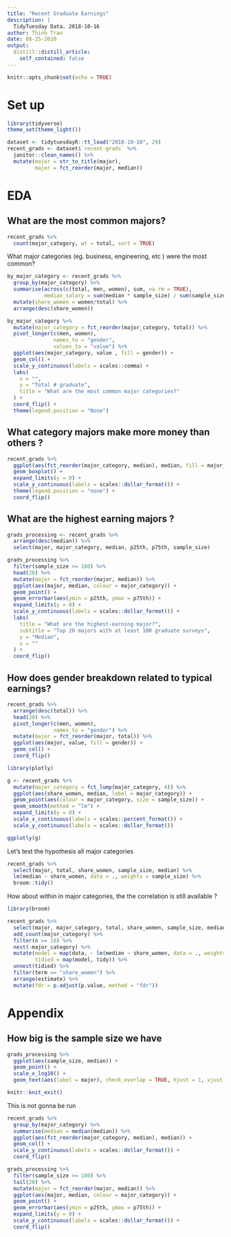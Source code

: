 ```yaml
---
title: "Recent Graduate Earnings"
description: |
  TidyTuesday Data. 2018-10-16
author: Thinh Tran
date: 08-25-2020
output:
  distill::distill_article:
    self_contained: false
---
```


```r
knitr::opts_chunk$set(echo = TRUE)
```

# Set up 
```r
library(tidyverse)
theme_set(theme_light())
```

```r
dataset <- tidytuesdayR::tt_load("2018-10-16", 29)
recent_grads <- dataset$`recent-grads` %>% 
  janitor::clean_names() %>% 
  mutate(major = str_to_title(major),
         major = fct_reorder(major, median))

```


# EDA 
## What are the most common majors?


```r
recent_grads %>% 
  count(major_category, wt = total, sort = TRUE)
```

What major categories (eg. business, engineering, etc ) were the most common?

```r
by_major_category <- recent_grads %>% 
  group_by(major_category) %>% 
  summarise(across(c(total, men, women), sum, na.rm = TRUE),
            median_salary = sum(median * sample_size) / sum(sample_size)) %>% 
  mutate(share_women = women/total) %>% 
  arrange(desc(share_women))
```


```r
by_major_category %>% 
  mutate(major_category = fct_reorder(major_category, total)) %>%
  pivot_longer(c(men, women), 
               names_to = "gender",
               values_to = "value") %>% 
  ggplot(aes(major_category, value , fill = gender)) +
  geom_col() + 
  scale_y_continuous(labels = scales::comma) + 
  labs(
    x = "",
    y = "Total # graduate",
    title = "What are the most common major categories?"
  ) + 
  coord_flip() + 
  theme(legend.position = "None")
```

## What category majors make more money than others ? 

```r
recent_grads %>%
  ggplot(aes(fct_reorder(major_category, median), median, fill = major_category)) + 
  geom_boxplot() + 
  expand_limits(y = 0) + 
  scale_y_continuous(labels = scales::dollar_format()) + 
  theme(legend.position = "none") + 
  coord_flip()
```

## What are the highest earning majors ? 

```r
grads_processing <- recent_grads %>% 
  arrange(desc(median)) %>% 
  select(major, major_category, median, p25th, p75th, sample_size)
```

```r
grads_processing %>% 
  filter(sample_size >= 100) %>% 
  head(20) %>% 
  mutate(major = fct_reorder(major, median)) %>% 
  ggplot(aes(major, median, colour = major_category)) + 
  geom_point() +  
  geom_errorbar(aes(ymin = p25th, ymax = p75th)) + 
  expand_limits(y = 0) + 
  scale_y_continuous(labels = scales::dollar_format()) + 
  labs(
    title = "What are the highest-earning major?",
    subtitle = "Top 20 majors with at least 100 graduate surveys",
    y = "Median", 
    x = ""
  ) +
  coord_flip()
```
  

## How does gender breakdown related to typical earnings?

```r
recent_grads %>% 
  arrange(desc(total)) %>% 
  head(20) %>% 
  pivot_longer(c(men, women),
               names_to = "gender") %>% 
  mutate(major = fct_reorder(major, total)) %>% 
  ggplot(aes(major, value, fill = gender)) + 
  geom_col() + 
  coord_flip()
```

```r
library(plotly)

g <- recent_grads %>% 
  mutate(major_category = fct_lump(major_category, 4)) %>% 
  ggplot(aes(share_women, median, label = major_category)) + 
  geom_point(aes(colour = major_category, size = sample_size)) + 
  geom_smooth(method = "lm") + 
  expand_limits(y = 0) +
  scale_x_continuous(labels = scales::percent_format()) + 
  scale_y_continuous(labels = scales::dollar_format())

ggplotly(g)
```

Let's test the hypothesis all major categories

```r
recent_grads %>% 
  select(major, total, share_women, sample_size, median) %>% 
  lm(median ~ share_women, data = ., weights = sample_size) %>% 
  broom::tidy()
```


How about within in major categories, the the correlation is still available ?

```r
library(broom)

recent_grads %>% 
  select(major, major_category, total, share_women, sample_size, median) %>%
  add_count(major_category) %>% 
  filter(n >= 10) %>% 
  nest(-major_category) %>% 
  mutate(model = map(data, ~ lm(median ~ share_women, data = ., weights = sample_size)), 
         tidied = map(model, tidy)) %>% 
  unnest(tidied) %>% 
  filter(term == "share_women") %>% 
  arrange(estimate) %>% 
  mutate(fdr = p.adjust(p.value, method = "fdr"))
```


# Appendix 

## How big is the sample size we have 

```r
grads_processing %>% 
  ggplot(aes(sample_size, median)) + 
  geom_point() + 
  scale_x_log10() + 
  geom_text(aes(label = major), check_overlap = TRUE, hjust = 1, vjust = 1)
```


```r
knitr::knit_exit()
```

This is not gonna be run 
```r
recent_grads %>%
  group_by(major_category) %>% 
  summarise(median = median(median)) %>% 
  ggplot(aes(fct_reorder(major_category, median), median)) + 
  geom_col() + 
  scale_y_continuous(labels = scales::dollar_format()) + 
  coord_flip() 
```

```r
grads_processing %>% 
  filter(sample_size >= 100) %>% 
  tail(20) %>% 
  mutate(major = fct_reorder(major, median)) %>% 
  ggplot(aes(major, median, colour = major_category)) + 
  geom_point() +  
  geom_errorbar(aes(ymin = p25th, ymax = p75th)) + 
  expand_limits(y = 0) + 
  scale_y_continuous(labels = scales::dollar_format()) + 
  coord_flip()
```

